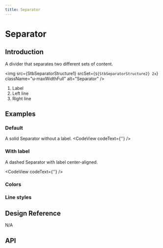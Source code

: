 ```yaml
---
title: Separator
---
```




# Separator

## Introduction

A divider that separates two different sets of content.

<img
  src={StbSeparatorStructure1}
  srcSet={`${StbSeparatorStructure2} 2x`}
  className="u-maxWidthFull"
  alt="Separator"
/>
<ol className="u-textGray u-marginTopTiny">
  <li>
    Label
  </li>
  <li>
    Left line
  </li>
  <li>Right line</li>
</ol>

## Examples

### Default

A solid Separator without a label.
<CodeView codeText={'<Separator  />'} />

### With label

A dashed Separator with label center-aligned.

<CodeView codeText={'<Separator label="Label" />'} />

### Colors

<CodeView codeText={separatorColor} />

### Line styles

<CodeView codeText={separatorLineType} />

## Design Reference

N/A

## API

<ComponentApi name="Separator" importName="Separator" />
